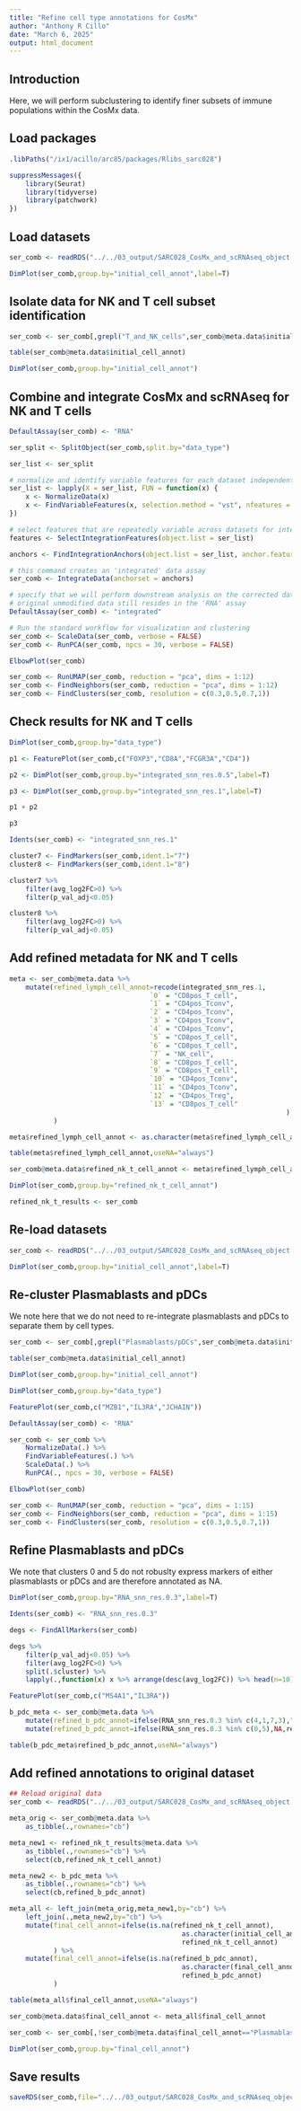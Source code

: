 ```yaml
---
title: "Refine cell type annotations for CosMx"
author: "Anthony R Cillo"
date: "March 6, 2025"
output: html_document
---
```


## Introduction

Here, we will perform subclustering to identify finer subsets of immune populations within the CosMx data.

## Load packages

```r

.libPaths("/ix1/acillo/arc85/packages/Rlibs_sarc028")

suppressMessages({
    library(Seurat)
    library(tidyverse)
    library(patchwork)
})

```

## Load datasets

```r

ser_comb <- readRDS("../../03_output/SARC028_CosMx_and_scRNAseq_object.rds")

DimPlot(ser_comb,group.by="initial_cell_annot",label=T)

```

## Isolate data for NK and T cell subset identification

```r

ser_comb <- ser_comb[,grepl("T_and_NK_cells",ser_comb@meta.data$initial_cell_annot)]

table(ser_comb@meta.data$initial_cell_annot)

DimPlot(ser_comb,group.by="initial_cell_annot")

```

## Combine and integrate CosMx and scRNAseq for NK and T cells 

```r

DefaultAssay(ser_comb) <- "RNA"

ser_split <- SplitObject(ser_comb,split.by="data_type")

ser_list <- ser_split

# normalize and identify variable features for each dataset independently
ser_list <- lapply(X = ser_list, FUN = function(x) {
    x <- NormalizeData(x)
    x <- FindVariableFeatures(x, selection.method = "vst", nfeatures = 500)
})

# select features that are repeatedly variable across datasets for integration
features <- SelectIntegrationFeatures(object.list = ser_list)

anchors <- FindIntegrationAnchors(object.list = ser_list, anchor.features = features)

# this command creates an 'integrated' data assay
ser_comb <- IntegrateData(anchorset = anchors)

# specify that we will perform downstream analysis on the corrected data note that the
# original unmodified data still resides in the 'RNA' assay
DefaultAssay(ser_comb) <- "integrated"

# Run the standard workflow for visualization and clustering
ser_comb <- ScaleData(ser_comb, verbose = FALSE)
ser_comb <- RunPCA(ser_comb, npcs = 30, verbose = FALSE)

ElbowPlot(ser_comb)

ser_comb <- RunUMAP(ser_comb, reduction = "pca", dims = 1:12)
ser_comb <- FindNeighbors(ser_comb, reduction = "pca", dims = 1:12)
ser_comb <- FindClusters(ser_comb, resolution = c(0.3,0.5,0.7,1))

```

## Check results for NK and T cells 

```r

DimPlot(ser_comb,group.by="data_type")

p1 <- FeaturePlot(ser_comb,c("FOXP3","CD8A","FCGR3A","CD4"))

p2 <- DimPlot(ser_comb,group.by="integrated_snn_res.0.5",label=T)

p3 <- DimPlot(ser_comb,group.by="integrated_snn_res.1",label=T)

p1 + p2

p3

Idents(ser_comb) <- "integrated_snn_res.1"

cluster7 <- FindMarkers(ser_comb,ident.1="7")
cluster8 <- FindMarkers(ser_comb,ident.1="8")

cluster7 %>%
    filter(avg_log2FC>0) %>%
    filter(p_val_adj<0.05)

cluster8 %>%
    filter(avg_log2FC>0) %>%
    filter(p_val_adj<0.05)

```

## Add refined metadata for NK and T cells 

```r

meta <- ser_comb@meta.data %>%
    mutate(refined_lymph_cell_annot=recode(integrated_snn_res.1,
                                   `0` = "CD8pos_T_cell",
                                   `1` = "CD4pos_Tconv",
                                   `2` = "CD4pos_Tconv",
                                   `3` = "CD4pos_Tconv",
                                   `4` = "CD4pos_Tconv",
                                   `5` = "CD8pos_T_cell",
                                   `6` = "CD8pos_T_cell",
                                   `7` = "NK_cell",
                                   `8` = "CD8pos_T_cell",
                                   `9` = "CD8pos_T_cell",
                                   `10` = "CD4pos_Tconv",
                                   `11` = "CD4pos_Tconv",
                                   `12` = "CD4pos_Treg",
                                   `13` = "CD8pos_T_cell"
                                                                     )
           )

meta$refined_lymph_cell_annot <- as.character(meta$refined_lymph_cell_annot)

table(meta$refined_lymph_cell_annot,useNA="always")

ser_comb@meta.data$refined_nk_t_cell_annot <- meta$refined_lymph_cell_annot

DimPlot(ser_comb,group.by="refined_nk_t_cell_annot")

refined_nk_t_results <- ser_comb

```

## Re-load datasets

```r

ser_comb <- readRDS("../../03_output/SARC028_CosMx_and_scRNAseq_object.rds")

DimPlot(ser_comb,group.by="initial_cell_annot",label=T)

```

## Re-cluster Plasmablasts and pDCs

We note here that we do not need to re-integrate plasmablasts and pDCs to separate them by cell types.

```r

ser_comb <- ser_comb[,grepl("Plasmablasts/pDCs",ser_comb@meta.data$initial_cell_annot)]

table(ser_comb@meta.data$initial_cell_annot)

DimPlot(ser_comb,group.by="initial_cell_annot")

DimPlot(ser_comb,group.by="data_type")

FeaturePlot(ser_comb,c("MZB1","IL3RA","JCHAIN"))

DefaultAssay(ser_comb) <- "RNA"

ser_comb <- ser_comb %>%
    NormalizeData(.) %>%
    FindVariableFeatures(.) %>%
    ScaleData(.) %>%
    RunPCA(., npcs = 30, verbose = FALSE)

ElbowPlot(ser_comb)

ser_comb <- RunUMAP(ser_comb, reduction = "pca", dims = 1:15)
ser_comb <- FindNeighbors(ser_comb, reduction = "pca", dims = 1:15)
ser_comb <- FindClusters(ser_comb, resolution = c(0.3,0.5,0.7,1))

```

## Refine Plasmablasts and pDCs

We note that clusters 0 and 5 do not robuslty express markers of either plasmablasts or pDCs and are therefore annotated as NA.

```r

DimPlot(ser_comb,group.by="RNA_snn_res.0.3",label=T)

Idents(ser_comb) <- "RNA_snn_res.0.3"

degs <- FindAllMarkers(ser_comb)

degs %>%
    filter(p_val_adj<0.05) %>%
    filter(avg_log2FC>0) %>%
    split(.$cluster) %>%
    lapply(.,function(x) x %>% arrange(desc(avg_log2FC)) %>% head(n=10))

FeaturePlot(ser_comb,c("MS4A1","IL3RA"))

b_pdc_meta <- ser_comb@meta.data %>%
    mutate(refined_b_pdc_annot=ifelse(RNA_snn_res.0.3 %in% c(4,1,7,3),"Plasmablasts","pDCs")) %>%
    mutate(refined_b_pdc_annot=ifelse(RNA_snn_res.0.3 %in% c(0,5),NA,refined_b_pdc_annot))

table(b_pdc_meta$refined_b_pdc_annot,useNA="always")

```


## Add refined annotations to original dataset

```r

## Reload original data
ser_comb <- readRDS("../../03_output/SARC028_CosMx_and_scRNAseq_object.rds")

meta_orig <- ser_comb@meta.data %>%
    as_tibble(.,rownames="cb")

meta_new1 <- refined_nk_t_results@meta.data %>%
    as_tibble(.,rownames="cb") %>%
    select(cb,refined_nk_t_cell_annot)

meta_new2 <- b_pdc_meta %>%
    as_tibble(.,rownames="cb") %>%
    select(cb,refined_b_pdc_annot)

meta_all <- left_join(meta_orig,meta_new1,by="cb") %>%
    left_join(.,meta_new2,by="cb") %>%
    mutate(final_cell_annot=ifelse(is.na(refined_nk_t_cell_annot),
                                           as.character(initial_cell_annot),
                                           refined_nk_t_cell_annot)
           ) %>%
    mutate(final_cell_annot=ifelse(is.na(refined_b_pdc_annot),
                                           as.character(final_cell_annot),
                                           refined_b_pdc_annot)
           )

table(meta_all$final_cell_annot,useNA="always")

ser_comb@meta.data$final_cell_annot <- meta_all$final_cell_annot

ser_comb <- ser_comb[,!ser_comb@meta.data$final_cell_annot=="Plasmablasts/pDCs"]

DimPlot(ser_comb,group.by="final_cell_annot")

```

## Save results 

```r

saveRDS(ser_comb,file="../../03_output/SARC028_CosMx_and_scRNAseq_object_refined_annotations.rds")

```
